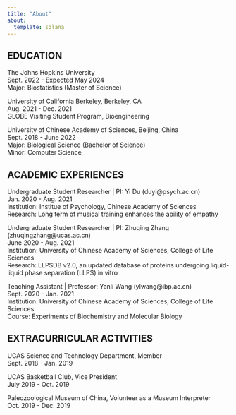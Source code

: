 ```yaml
---
title: "About"
about:
  template: solana
---
```


## EDUCATION

The Johns Hopkins University    
Sept. 2022 - Expected May 2024    
Major: Biostatistics (Master of Science)

University of California Berkeley, Berkeley, CA   
Aug. 2021 - Dec. 2021   
GLOBE Visiting Student Program, Bioengineering    

University of Chinese Academy of Sciences, Beijing, China   
Sept. 2018 - June 2022    
Major: Biological Science (Bachelor of Science)		 
Minor: Computer Science

## ACADEMIC EXPERIENCES

Undergraduate Student Researcher | PI: Yi Du (duyi@psych.ac.cn)     
Jan. 2020 - Aug. 2021   
Institution: Institue of Psychology, Chinese Academy of Sciences    
Research: Long term of musical training enhances the ability of empathy   

Undergraduate Student Researcher | PI: Zhuqing Zhang (zhuqingzhang@ucas.ac.cn)    
June 2020 - Aug. 2021   
Institution: University of Chinese Academy of Sciences, College of Life Sciences    
Research: LLPSDB v2.0, an updated database of proteins undergoing liquid-liquid phase separation (LLPS) in vitro    

Teaching Assistant | Professor: Yanli Wang (ylwang@ibp.ac.cn)   
Sept. 2020 - Jan.  2021   
Institution: University of Chinese Academy of Sciences, College of Life Sciences    
Course: Experiments of Biochemistry and Molecular Biology   

## EXTRACURRICULAR ACTIVITIES                                                                                                                        
UCAS Science and Technology Department, Member    
Sept. 2018 - Jan. 2019    

UCAS Basketball Club, Vice President    
July 2019 - Oct. 2019

Paleozoological Museum of China, Volunteer as a Museum Interpreter    
Oct. 2019 - Dec. 2019



